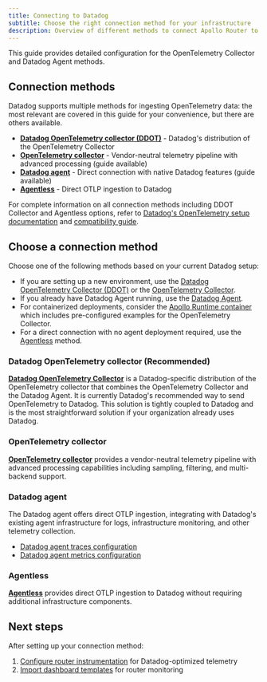 ```yaml
---
title: Connecting to Datadog
subtitle: Choose the right connection method for your infrastructure
description: Overview of different methods to connect Apollo Router to Datadog for telemetry collection
---
```


This guide provides detailed configuration for the OpenTelemetry Collector and Datadog Agent methods.

## Connection methods

Datadog supports multiple methods for ingesting OpenTelemetry data: the most relevant are covered in this guide for your convenience, but there are others available.

- **[Datadog OpenTelemetry collector (DDOT)](https://docs.datadoghq.com/opentelemetry/setup/)** - Datadog's distribution of the OpenTelemetry Collector
- **[OpenTelemetry collector](/graphos/routing/observability/router-telemetry-otel/apm-guides/datadog/connecting-to-datadog/otel-collector)** - Vendor-neutral telemetry pipeline with advanced processing (guide available)
- **[Datadog agent](/graphos/routing/observability/router-telemetry-otel/apm-guides/datadog/connecting-to-datadog/datadog-agent/datadog-agent-traces)** - Direct connection with native Datadog features (guide available)
- **[Agentless](https://docs.datadoghq.com/opentelemetry/setup/)** - Direct OTLP ingestion to Datadog

For complete information on all connection methods including DDOT Collector and Agentless options, refer to [Datadog's OpenTelemetry setup documentation](https://docs.datadoghq.com/opentelemetry/setup/) and [compatibility guide](https://docs.datadoghq.com/opentelemetry/compatibility/).

## Choose a connection method

Choose one of the following methods based on your current Datadog setup:

- If you are setting up a new environment, use the [Datadog OpenTelemetry Collector (DDOT)](https://docs.datadoghq.com/opentelemetry/setup/) or the [OpenTelemetry Collector](/graphos/routing/observability/router-telemetry-otel/apm-guides/datadog/connecting-to-datadog/otel-collector).
- If you already have Datadog Agent running, use the [Datadog Agent](/graphos/routing/observability/router-telemetry-otel/apm-guides/datadog/connecting-to-datadog/datadog-agent/datadog-agent-traces).
- For containerized deployments, consider the [Apollo Runtime container](https://github.com/apollographql/apollo-runtime) which includes pre-configured examples for the OpenTelemetry Collector.
- For a direct connection with no agent deployment required, use the [Agentless](https://docs.datadoghq.com/opentelemetry/setup/) method.

### Datadog OpenTelemetry collector (Recommended)

**[Datadog OpenTelemetry Collector](https://docs.datadoghq.com/opentelemetry/setup/)** is a Datadog-specific distribution of the OpenTelemetry collector that combines the OpenTelemetry Collector and the Datadog Agent. It is currently Datadog's recommended way to send OpenTelemetry to Datadog.
This solution is tightly coupled to Datadog and is the most straightforward solution if your organization already uses Datadog.

### OpenTelemetry collector

**[OpenTelemetry collector](/graphos/routing/observability/router-telemetry-otel/apm-guides/datadog/connecting-to-datadog/otel-collector)** provides a vendor-neutral telemetry pipeline with advanced processing capabilities including sampling, filtering, and multi-backend support.

### Datadog agent

The Datadog agent offers direct OTLP ingestion, integrating with Datadog's existing agent infrastructure for logs, infrastructure monitoring, and other telemetry collection.

- [Datadog agent traces configuration](/graphos/routing/observability/router-telemetry-otel/apm-guides/datadog/connecting-to-datadog/datadog-agent/datadog-agent-traces)
- [Datadog agent metrics configuration](/graphos/routing/observability/router-telemetry-otel/apm-guides/datadog/connecting-to-datadog/datadog-agent/datadog-agent-metrics)

### Agentless

**[Agentless](https://docs.datadoghq.com/opentelemetry/setup/otlp_ingest/)** provides direct OTLP ingestion to Datadog without requiring additional infrastructure components.

## Next steps

After setting up your connection method:

1. [Configure router instrumentation](/graphos/routing/observability/router-telemetry-otel/apm-guides/datadog/router-instrumentation) for Datadog-optimized telemetry
2. [Import dashboard templates](/graphos/routing/observability/router-telemetry-otel/apm-guides/datadog/observing-and-monitoring/dashboard-template) for router monitoring